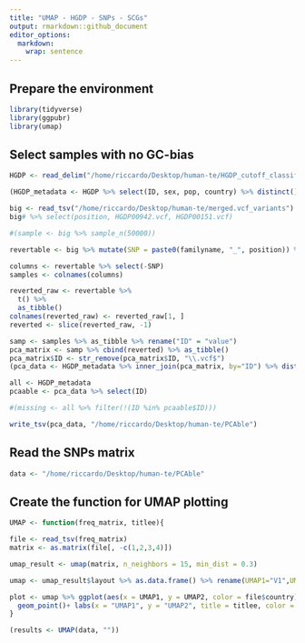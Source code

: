 ```yaml
---
title: "UMAP - HGDP - SNPs - SCGs"
output: rmarkdown::github_document
editor_options: 
  markdown: 
    wrap: sentence
---
```


## Prepare the environment

```r
library(tidyverse)
library(ggpubr)
library(umap)
```

## Select samples with no GC-bias

```r
HGDP <- read_delim("/home/riccardo/Desktop/human-te/HGDP_cutoff_classified.tsv")

(HGDP_metadata <- HGDP %>% select(ID, sex, pop, country) %>% distinct())
```

```r
big <- read_tsv("/home/riccardo/Desktop/human-te/merged.vcf_variants")
big# %>% select(position, HGDP00942.vcf, HGDP00151.vcf)
```

```r
#(sample <- big %>% sample_n(50000))
```

```r
revertable <- big %>% mutate(SNP = paste0(familyname, "_", position)) %>% select(-familyname, -position) %>% relocate(SNP, before = NULL)

columns <- revertable %>% select(-SNP)
samples <- colnames(columns)
```

```r
reverted_raw <- revertable %>%
  t() %>%
  as_tibble()
colnames(reverted_raw) <- reverted_raw[1, ]
reverted <- slice(reverted_raw, -1)

samp <- samples %>% as_tibble %>% rename("ID" = "value")
pca_matrix <- samp %>% cbind(reverted) %>% as_tibble()
pca_matrix$ID <- str_remove(pca_matrix$ID, "\\.vcf$")
(pca_data <- HGDP_metadata %>% inner_join(pca_matrix, by="ID") %>% distinct())
```

```r
all <- HGDP_metadata
pcaable <- pca_data %>% select(ID)

#(missing <- all %>% filter(!(ID %in% pcaable$ID)))
```


```r
write_tsv(pca_data, "/home/riccardo/Desktop/human-te/PCAble")
```

## Read the SNPs matrix

```r
data <- "/home/riccardo/Desktop/human-te/PCAble"
```

## Create the function for UMAP plotting

```r
UMAP <- function(freq_matrix, titlee){

file <- read_tsv(freq_matrix)
matrix <- as.matrix(file[, -c(1,2,3,4)])

umap_result <- umap(matrix, n_neighbors = 15, min_dist = 0.3)

umap <- umap_result$layout %>% as.data.frame() %>% rename(UMAP1="V1",UMAP2="V2")

plot <- umap %>% ggplot(aes(x = UMAP1, y = UMAP2, color = file$country))+
  geom_point()+ labs(x = "UMAP1", y = "UMAP2", title = titlee, color = "Region") + theme(plot.title = element_text(hjust = 0.5, face = "bold"), legend.title = element_text(face = "bold"))
}
```

```r
(results <- UMAP(data, ""))
```
